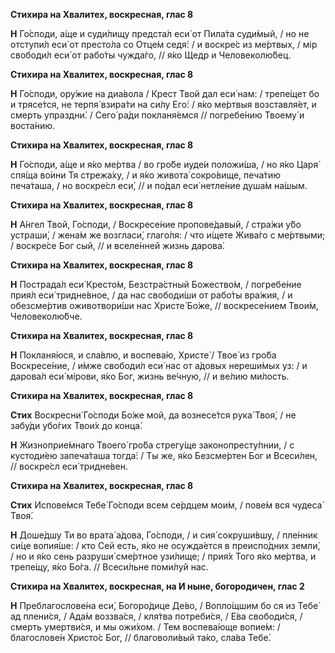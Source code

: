 **Стихира на Хвалитех, воскресная, глас 8**

**Н** Го́споди, а́ще и суди́лищу предста́л еси́ от Пила́та суди́мый, / но не отступи́л еси́ от престо́ла со Отце́м седя́: / и воскре́с из ме́ртвых, / мiр свободи́л еси́ от рабо́ты чужда́го, // я́ко Щедр и Человеколю́бец.

**Стихира на Хвалитех, воскресная, глас 8**

**Н** Го́споди, ору́жие на диа́вола / Крест Твой дал еси́ нам: / трепе́щет бо и трясе́тся, не терпя́ взира́ти на си́лу Его́: / я́ко ме́ртвыя возставля́ет, и смерть упраздни́. / Сего́ ра́ди покланя́емся // погребе́нию Твоему́ и воста́нию.

**Стихира на Хвалитех, воскресная, глас 8**

**Н** Го́споди, а́ще и я́ко ме́ртва / во гро́бе иуде́и положи́ша, / но я́ко Царя́ спя́ща во́ини Тя стрежа́ху, / и я́ко живота́ сокро́вище, печа́тию печа́таша, / но воскре́сл еси́, // и по́дал еси́ нетле́ние душа́м на́шым.

**Стихира на Хвалитех, воскресная, глас 8**

**Н** А́нгел Твой, Го́споди, / Воскресе́ние пропове́давый, / стра́жи у́бо устраши́, / жена́м же возгласи́, глаго́ля: / что и́щете Жива́го с ме́ртвыми; / воскре́се Бог сый, // и вселе́нней жизнь дарова́.

**Стихира на Хвалитех, воскресная, глас 8**

**Н** Пострада́л еси́ Кресто́м, Безстра́стный Божество́м, / погребе́ние прия́л еси́ тридне́вное, / да нас свободи́ши от рабо́ты вра́жия, / и обезсме́ртив оживотвори́ши нас Христе́ Бо́же, // воскресе́нием Твои́м, Человеколю́бче.

**Стихира на Хвалитех, воскресная, глас 8**

**Н** Покланя́юся, и сла́влю, и воспева́ю, Христе́ / Твое́ из гро́ба Воскресе́ние, / и́мже свободи́л еси́ нас от а́довых нереши́мых уз: / и дарова́л еси́ мíрови, я́ко Бог, жизнь ве́чную, // и ве́лию ми́лость.

**Стихира на Хвалитех, воскресная, глас 8**

**Стих** Воскресни́ Го́споди Бо́же мой, да вознесе́тся рука́ Твоя́, / не забу́ди убо́гих Твои́х до конца́.

**Н** Жизноприе́мнаго Твоего́ гро́ба стрегу́ще законопресту́пнии, / с кустоди́ею запеча́таша тогда́: / Ты же, я́ко Безсме́ртен Бог и Всеси́лен, // воскре́сл еси́ тридне́вен.

**Стихира на Хвалитех, воскресная, глас 8**

**Стих** Испове́мся Тебе́ Го́споди всем се́рдцем мои́м, / пове́м вся чудеса́ Твоя́.

**Н** Доше́дшу Ти во врата́ а́дова, Го́споди, / и сия́ сокруши́вшу, / пле́нник си́це вопия́ше: / кто Сей есть, я́ко не осужда́ется в преиспо́дних земли́, / но и я́ко сень разруши́ сме́ртное узи́лище; / прия́х Того я́ко ме́ртва, и трепе́щу, я́ко Бо́га. // Всеси́льне поми́луй нас.

**Стихира на Хвалитех, воскресная, на И ныне, богородичен, глас 2**

**Н** Преблагослове́на еси́, Богоро́дице Де́во, / Вопло́щшим бо ся из Тебе́ ад плени́ся, / Ада́м воззва́ся, / кля́тва потреби́ся, / Е́ва свободи́ся, / смерть умертви́ся, и мы ожи́хом. / Тем воспева́юще вопие́м: / благослове́н Христо́с Бог, // благоволи́вый та́ко, сла́ва Тебе́.
